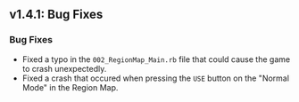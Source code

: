 ## v1.4.1: Bug Fixes

### Bug Fixes 
- Fixed a typo in the `002_RegionMap_Main.rb` file that could cause the game to crash unexpectedly.
- Fixed a crash that occured when pressing the `USE` button on the "Normal Mode" in the Region Map.